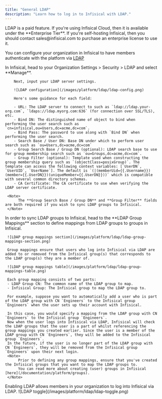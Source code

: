 ```yaml
---
title: "General LDAP"
description: "Learn how to log in to Infisical with LDAP."
---
```


<Info>
  LDAP is a paid feature. If you're using Infisical Cloud, then it is available
  under the **Enterprise Tier**. If you're self-hosting Infisical, then you
  should contact sales@infisical.com to purchase an enterprise license to use
  it.
</Info>

You can configure your organization in Infisical to have members authenticate with the platform via [LDAP](https://en.wikipedia.org/wiki/Lightweight_Directory_Access_Protocol)

<Steps>
   <Step title="Prepare the LDAP configuration in Infisical">
        In Infisical, head to your Organization Settings > Security > LDAP and select **Manage**.

        Next, input your LDAP server settings.

        ![LDAP configuration](/images/platform/ldap/ldap-config.png)

        Here's some guidance for each field:

        - URL: The LDAP server to connect to such as `ldap://ldap.your-org.com`, `ldaps://ldap.myorg.com:636` (for connection over SSL/TLS), etc.
        - Bind DN: The distinguished name of object to bind when performing the user search such as `cn=infisical,ou=Users,dc=acme,dc=com`.
        - Bind Pass: The password to use along with `Bind DN` when performing the user search.
        - Search Base / User DN: Base DN under which to perform user search such as `ou=Users,dc=acme,dc=com`
        - Group Search Base / Group DN (optional): LDAP search base to use for group membership search such as `ou=Groups,dc=acme,dc=com`.
        - Group Filter (optional): Template used when constructing the group membership query such as `(objectClass=posixGroup)`. The template can access the following context variables: [`UserDN`, `UserUID`, `UserName`]. The default is `(|(memberUid={{.Username}})(member={{.UserDN}})(uniqueMember={{.UserDN}}))` which is compatible with several common directory schemas.
        - CA Certificate: The CA certificate to use when verifying the LDAP server certificate.

     <Note>
          The **Group Search Base / Group DN** and **Group Filter** fields are both required if you wish to sync LDAP groups to Infisical.
     </Note>

   </Step>
   <Step title="Define mappings from LDAP groups to groups in Infisical">
     In order to sync LDAP groups to Infisical, head to the **LDAP Group Mappings** section to define mappings from LDAP groups to groups in Infisical.
     
     ![LDAP group mappings section](/images/platform/ldap/ldap-group-mappings-section.png)
     
     Group mappings ensure that users who log into Infisical via LDAP are added to or removed from the Infisical group(s) that corresponds to the LDAP group(s) they are a member of.
     
     ![LDAP group mappings table](/images/platform/ldap/ldap-group-mappings-table.png)
     
     Each group mapping consists of two parts: 
     - LDAP Group CN: The common name of the LDAP group to map.
     - Infisical Group: The Infisical group to map the LDAP group to.
     
     For example, suppose you want to automatically add a user who is part of the LDAP group with CN `Engineers` to the Infisical group `Engineers` when the user sets up their account with Infisical.
     
     In this case, you would specify a mapping from the LDAP group with CN `Engineers` to the Infisical group `Engineers`.
     Now when the user logs into Infisical via LDAP, Infisical will check the LDAP groups that the user is a part of whilst referencing the group mappings you created earlier. Since the user is a member of the LDAP group with CN `Engineers`, they will be added to the Infisical group `Engineers`.
     In the future, if the user is no longer part of the LDAP group with CN `Engineers`, they will be removed from the Infisical group `Engineers` upon their next login.
     <Note>
          Prior to defining any group mappings, ensure that you've created the Infisical groups that you want to map the LDAP groups to.
          You can read more about creating (user) groups in Infisical [here](/documentation/platform/groups).
     </Note>
   </Step>
   <Step title="Enable LDAP in Infisical">
        Enabling LDAP allows members in your organization to log into Infisical via LDAP.
        ![LDAP toggle](/images/platform/ldap/ldap-toggle.png)
   </Step>
</Steps>
